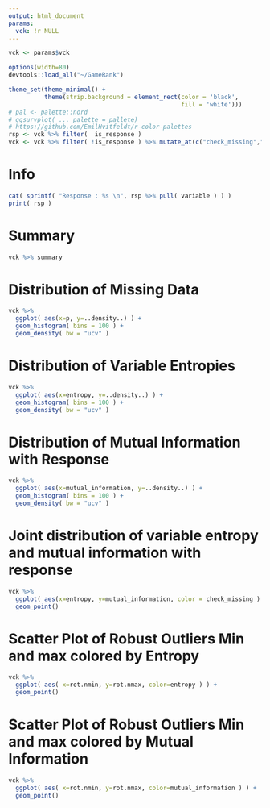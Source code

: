 ```yaml
---
output: html_document
params:
  vck: !r NULL
---
```


```r
vck <- params$vck

options(width=80)
devtools::load_all("~/GameRank")

theme_set(theme_minimal() +
          theme(strip.background = element_rect(color = 'black',
                                                fill = 'white')))
# pal <- palette::nord
# ggsurvplot( ... palette = pallete)
# https://github.com/EmilHvitfeldt/r-color-palettes
rsp <- vck %>% filter(  is_response ) 
vck <- vck %>% filter( !is_response ) %>% mutate_at(c("check_missing","type","check_entropy"), as.factor )

```

# Info

```r
cat( sprintf( "Response : %s \n", rsp %>% pull( variable ) ) )
print( rsp )
```


# Summary

```r
vck %>% summary
```

# Distribution of Missing Data

```r
vck %>% 
  ggplot( aes(x=p, y=..density..) ) +
  geom_histogram( bins = 100 ) +
  geom_density( bw = "ucv" )

```

# Distribution of Variable Entropies

```r
vck %>% 
  ggplot( aes(x=entropy, y=..density..) ) +
  geom_histogram( bins = 100 ) +
  geom_density( bw = "ucv" )
```

# Distribution of Mutual Information with Response

```r
vck %>% 
  ggplot( aes(x=mutual_information, y=..density..) ) +
  geom_histogram( bins = 100 ) +
  geom_density( bw = "ucv" )
```

# Joint distribution of variable entropy and mutual information with response
```r
vck %>% 
  ggplot( aes(x=entropy, y=mutual_information, color = check_missing ) ) +
  geom_point()
```

# Scatter Plot of Robust Outliers Min and max colored by Entropy
```r
vck %>%
  ggplot( aes( x=rot.nmin, y=rot.nmax, color=entropy ) ) +
  geom_point()
```

# Scatter Plot of Robust Outliers Min and max colored by Mutual Information
```r
vck %>%
  ggplot( aes( x=rot.nmin, y=rot.nmax, color=mutual_information ) ) +
  geom_point()
```

